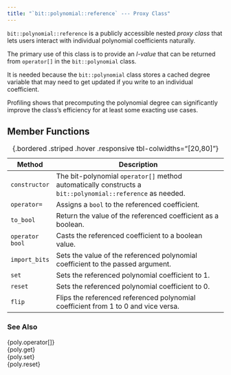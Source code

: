 ```yaml
---
title: "`bit::polynomial::reference` --- Proxy Class"
---
```


`bit::polynomial::reference` is a publicly accessible nested _proxy class_ that lets users interact with individual polynomial coefficients naturally.

The primary use of this class is to provide an _l-value_ that can be returned from `operator[]` in the `bit::polynomial` class.

It is needed because the `bit::polynomial` class stores a cached degree variable that may need to get updated if you write to an individual coefficient.

Profiling shows that precomputing the polynomial degree can significantly improve the class's efficiency for at least some exacting use cases.

## Member Functions
Method          | Description
--------------- | ------------------------------------------------------------------
`constructor`   | The bit-polynomial `operator[]` method automatically constructs a `bit::polynomial::reference` as needed.
`operator=`     | Assigns a `bool` to the referenced coefficient.
`to_bool`       | Return the value of the referenced coefficient as a boolean.
`operator bool` | Casts the referenced coefficient to a boolean value.
`import_bits`   | Sets the value of the referenced polynomial coefficient to the passed argument.
`set`           | Sets the referenced polynomial coefficient to 1.
`reset`         | Sets the referenced polynomial coefficient to 0.
`flip`          | Flips the referenced referenced polynomial coefficient from 1 to 0 and vice versa.
: {.bordered .striped .hover .responsive tbl-colwidths="[20,80]"}

### See Also
{poly.operator[]}  \
{poly.get}         \
{poly.set}         \
{poly.reset}